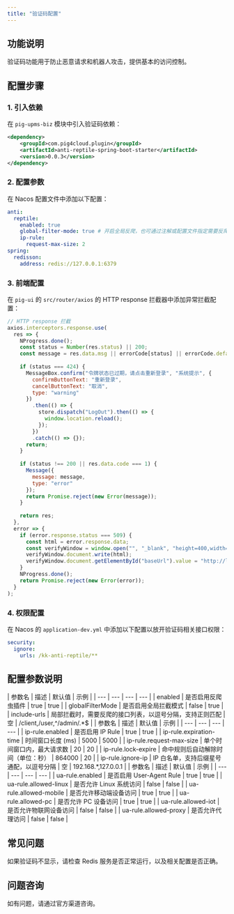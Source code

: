 ```yaml
---
title: "验证码配置"
---
```


## 功能说明

<Note>
验证码功能用于防止恶意请求和机器人攻击，提供基本的访问控制。
</Note>

## 配置步骤

### 1. 引入依赖

在 `pig-upms-biz` 模块中引入验证码依赖：

```xml
<dependency>
    <groupId>com.pig4cloud.plugin</groupId>
    <artifactId>anti-reptile-spring-boot-starter</artifactId>
    <version>0.0.3</version>
</dependency>
```

### 2. 配置参数

在 Nacos 配置文件中添加以下配置：

```yaml
anti:
  reptile:
    enabled: true
    global-filter-mode: true # 开启全局反爬，也可通过注解或配置文件指定需要反爬的接口
    ip-rule:
      request-max-size: 2
spring:
  redisson:
    address: redis://127.0.0.1:6379
```

### 3. 前端配置

在 `pig-ui` 的 `src/router/axios` 的 HTTP response 拦截器中添加异常拦截配置：

```javascript
// HTTP response 拦截
axios.interceptors.response.use(
  res => {
    NProgress.done();
    const status = Number(res.status) || 200;
    const message = res.data.msg || errorCode[status] || errorCode.default;
    
    if (status === 424) {
      MessageBox.confirm("令牌状态已过期，请点击重新登录", "系统提示", {
        confirmButtonText: "重新登录",
        cancelButtonText: "取消",
        type: "warning"
      })
        .then(() => {
          store.dispatch("LogOut").then(() => {
            window.location.reload();
          });
        })
        .catch(() => {});
      return;
    }
    
    if (status !== 200 || res.data.code === 1) {
      Message({
        message: message,
        type: "error"
      });
      return Promise.reject(new Error(message));
    }
    
    return res;
  },
  error => {
    if (error.response.status === 509) {
      const html = error.response.data;
      const verifyWindow = window.open("", "_blank", "height=400,width=560");
      verifyWindow.document.write(html);
      verifyWindow.document.getElementById("baseUrl").value = "http://localhost:8080/admin";
    }
    NProgress.done();
    return Promise.reject(new Error(error));
  }
);
```

### 4. 权限配置

在 Nacos 的 `application-dev.yml` 中添加以下配置以放开验证码相关接口权限：

```yaml
security:
  ignore:
    urls: /kk-anti-reptile/**
```

## 配置参数说明

<Tabs>
  <Tab title="基础配置">
    | 参数名 | 描述 | 默认值 | 示例 |
    | --- | --- | --- | --- |
    | enabled | 是否启用反爬虫插件 | true | true |
    | globalFilterMode | 是否启用全局拦截模式 | false | true |
    | include-urls | 局部拦截时，需要反爬的接口列表，以逗号分隔，支持正则匹配 | 空 | /client,/user,^/admin/.*$ |
  </Tab>
  <Tab title="IP规则">
    | 参数名 | 描述 | 默认值 | 示例 |
    | --- | --- | --- | --- |
    | ip-rule.enabled | 是否启用 IP Rule | true | true |
    | ip-rule.expiration-time | 时间窗口长度 (ms) | 5000 | 5000 |
    | ip-rule.request-max-size | 单个时间窗口内，最大请求数 | 20 | 20 |
    | ip-rule.lock-expire | 命中规则后自动解除时间（单位：秒） | 864000 | 20 |
    | ip-rule.ignore-ip | IP 白名单，支持后缀星号通配，以逗号分隔 | 空 | 192.168.*,127.0.0.1 |
  </Tab>
  <Tab title="UA规则">
    | 参数名 | 描述 | 默认值 | 示例 |
    | --- | --- | --- | --- |
    | ua-rule.enabled | 是否启用 User-Agent Rule | true | true |
    | ua-rule.allowed-linux | 是否允许 Linux 系统访问 | false | false |
    | ua-rule.allowed-mobile | 是否允许移动端设备访问 | true | true |
    | ua-rule.allowed-pc | 是否允许 PC 设备访问 | true | true |
    | ua-rule.allowed-iot | 是否允许物联网设备访问 | false | false |
    | ua-rule.allowed-proxy | 是否允许代理访问 | false | false |
  </Tab>
</Tabs>

## 常见问题

<Card title="验证码不显示" icon="warning" href="/docs/faq/login-issues/captcha-not-showing">
  如果验证码不显示，请检查 Redis 服务是否正常运行，以及相关配置是否正确。
</Card>

## 问题咨询

如有问题，请通过官方渠道咨询。 